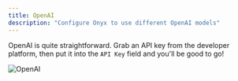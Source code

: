 ```yaml
---
title: OpenAI
description: "Configure Onyx to use different OpenAI models"
---
```


OpenAI is quite straightforward. Grab an API key from the developer platform, then put it into the `API Key` field
and you'll be good to go!

![OpenAI](/images/gen_ai/OpenAI.png)
